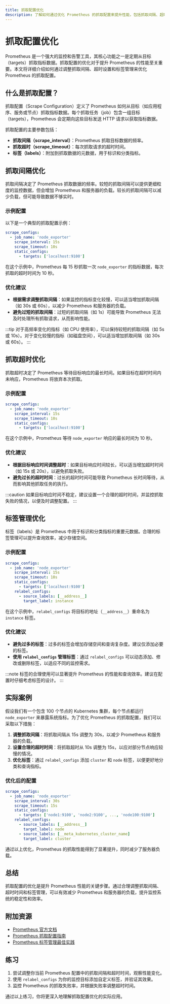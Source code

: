 ```yaml
---
title: 抓取配置优化
description: 了解如何通过优化 Prometheus 的抓取配置来提升性能，包括抓取间隔、超时设置和标签管理的最佳实践。
---
```


# 抓取配置优化

Prometheus 是一个强大的监控和告警工具，其核心功能之一是定期从目标（targets）抓取指标数据。抓取配置的优化对于提升 Prometheus 的性能至关重要。本文将详细介绍如何通过调整抓取间隔、超时设置和标签管理来优化 Prometheus 的抓取配置。

## 什么是抓取配置？

抓取配置（Scrape Configuration）定义了 Prometheus 如何从目标（如应用程序、服务或节点）抓取指标数据。每个抓取任务（job）包含一组目标（targets），Prometheus 会定期向这些目标发送 HTTP 请求以获取指标数据。

抓取配置的主要参数包括：

- **抓取间隔（scrape_interval）**：Prometheus 抓取目标数据的频率。
- **抓取超时（scrape_timeout）**：每次抓取请求的超时时间。
- **标签（labels）**：附加到抓取数据的元数据，用于标识和分类指标。

## 抓取间隔优化

抓取间隔决定了 Prometheus 抓取数据的频率。较短的抓取间隔可以提供更细粒度的监控数据，但会增加 Prometheus 和服务器的负载。较长的抓取间隔可以减少负载，但可能导致数据不够实时。

### 示例配置

以下是一个典型的抓取配置示例：

```yaml
scrape_configs:
  - job_name: 'node_exporter'
    scrape_interval: 15s
    scrape_timeout: 10s
    static_configs:
      - targets: ['localhost:9100']
```

在这个示例中，Prometheus 每 15 秒抓取一次 `node_exporter` 的指标数据，每次抓取的超时时间为 10 秒。

### 优化建议

- **根据需求调整抓取间隔**：如果监控的指标变化较慢，可以适当增加抓取间隔（如 30s 或 60s），以减少 Prometheus 和服务器的负载。
- **避免过短的抓取间隔**：过短的抓取间隔（如 1s）可能导致 Prometheus 无法及时处理所有抓取请求，从而影响性能。

:::tip
对于高频率变化的指标（如 CPU 使用率），可以保持较短的抓取间隔（如 5s 或 10s）。对于变化较慢的指标（如磁盘空间），可以适当增加抓取间隔（如 30s 或 60s）。
:::

## 抓取超时优化

抓取超时决定了 Prometheus 等待目标响应的最长时间。如果目标在超时时间内未响应，Prometheus 将放弃本次抓取。

### 示例配置

```yaml
scrape_configs:
  - job_name: 'node_exporter'
    scrape_interval: 15s
    scrape_timeout: 10s
    static_configs:
      - targets: ['localhost:9100']
```

在这个示例中，Prometheus 等待 `node_exporter` 响应的最长时间为 10 秒。

### 优化建议

- **根据目标响应时间调整超时**：如果目标响应时间较长，可以适当增加超时时间（如 15s 或 20s），以避免抓取失败。
- **避免过长的超时时间**：过长的超时时间可能导致 Prometheus 长时间等待，从而影响其他抓取任务的执行。

:::caution
如果目标响应时间不稳定，建议设置一个合理的超时时间，并监控抓取失败的情况，以便及时调整配置。
:::

## 标签管理优化

标签（labels）是 Prometheus 中用于标识和分类指标的重要元数据。合理的标签管理可以提升查询效率，减少存储空间。

### 示例配置

```yaml
scrape_configs:
  - job_name: 'node_exporter'
    scrape_interval: 15s
    scrape_timeout: 10s
    static_configs:
      - targets: ['localhost:9100']
    relabel_configs:
      - source_labels: [__address__]
        target_label: instance
```

在这个示例中，`relabel_configs` 将目标的地址（`__address__`）重命名为 `instance` 标签。

### 优化建议

- **避免过多的标签**：过多的标签会增加存储空间和查询复杂度。建议仅添加必要的标签。
- **使用 `relabel_configs` 管理标签**：通过 `relabel_configs` 可以动态添加、修改或删除标签，以适应不同的监控需求。

:::note
标签的合理使用可以显著提升 Prometheus 的性能和查询效率。建议在配置时仔细考虑标签的设计。
:::

## 实际案例

假设我们有一个包含 100 个节点的 Kubernetes 集群，每个节点都运行 `node_exporter` 来暴露系统指标。为了优化 Prometheus 的抓取配置，我们可以采取以下措施：

1. **调整抓取间隔**：将抓取间隔从 15s 调整为 30s，以减少 Prometheus 和服务器的负载。
2. **设置合理的超时时间**：将抓取超时从 10s 调整为 15s，以应对部分节点响应较慢的情况。
3. **优化标签**：通过 `relabel_configs` 添加 `cluster` 和 `node` 标签，以便更好地分类和查询指标。

### 优化后的配置

```yaml
scrape_configs:
  - job_name: 'node_exporter'
    scrape_interval: 30s
    scrape_timeout: 15s
    static_configs:
      - targets: ['node1:9100', 'node2:9100', ..., 'node100:9100']
    relabel_configs:
      - source_labels: [__address__]
        target_label: node
      - source_labels: [__meta_kubernetes_cluster_name]
        target_label: cluster
```

通过以上优化，Prometheus 的抓取性能得到了显著提升，同时减少了服务器负载。

## 总结

抓取配置的优化是提升 Prometheus 性能的关键步骤。通过合理调整抓取间隔、超时时间和标签管理，可以有效减少 Prometheus 和服务器的负载，提升监控系统的稳定性和效率。

## 附加资源

- [Prometheus 官方文档](https://prometheus.io/docs/introduction/overview/)
- [Prometheus 抓取配置指南](https://prometheus.io/docs/prometheus/latest/configuration/configuration/)
- [Prometheus 标签管理最佳实践](https://prometheus.io/docs/practices/naming/)

## 练习

1. 尝试调整你当前 Prometheus 配置中的抓取间隔和超时时间，观察性能变化。
2. 使用 `relabel_configs` 为你的监控目标添加自定义标签，并验证其效果。
3. 监控 Prometheus 的抓取失败率，并根据失败率调整超时时间。

通过以上练习，你将更深入地理解抓取配置优化的实际应用。